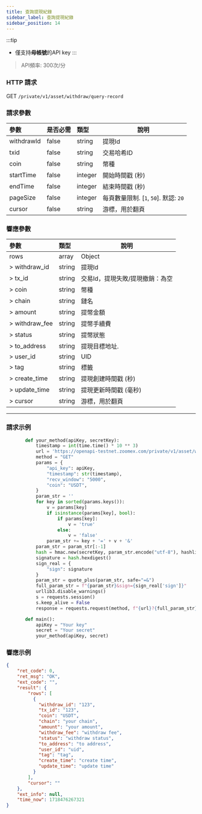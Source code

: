 ```yaml
---
title: 查詢提現紀錄
sidebar_label: 查詢提現紀錄
sidebar_position: 14
---
```


:::tip
* 僅支持**母帳號**的API key
:::

> API頻率: 300次/分

### HTTP 請求
GET `/private/v1/asset/withdraw/query-record`

### 請求參數
| 參數 | 是否必需 | 類型 | 說明|
|:----- |:-------|:-----|------ |
|withdrawId |false |string |提現Id |
|txid |false |string |交易哈希ID |
|coin |false |string |幣種 |
|startTime |false |integer |開始時間戳 (秒) |
|endTime |false |integer |結束時間戳 (秒) |
|pageSize |false |integer |每頁數量限制. [`1`, `50`]. 默認: `20`|
|cursor |false |string |游標，用於翻頁|

### 響應參數
| 參數 | 類型 | 說明|
|:----- |:-----|----- |
|rows |array|Object |
|> withdraw_id |string |提現Id |
|> tx_id |string |交易Id，提現失敗/提現撤銷：為空 |
|> coin |string |幣種 |
|> chain |string |鏈名 |
|> amount |string |提幣金額 |
|> withdraw_fee |string |提幣手續費 |
|> status |string |提幣狀態 |
|> to_address |string |提現目標地址.  |
|> user_id |string |UID |
|> tag |string |標籤 |
|> create_time |string |提現創建時間戳 (秒) |
|> update_time |string |提現更新時間戳 (毫秒) |
|> cursor |string |游標，用於翻頁 |


---

### 請求示例

```python
       def your_method(apiKey, secretKey):
           timestamp = int(time.time() * 10 ** 3)
           url = 'https://openapi-testnet.zoomex.com/private/v1/asset/withdraw/query-record'
           method = "GET"
           params = {
               "api_key": apiKey,
               "timestamp": str(timestamp),
               "recv_window": "5000",
               "coin": "USDT",
           }
           param_str = ''
           for key in sorted(params.keys()):
               v = params[key]
               if isinstance(params[key], bool):
                   if params[key]:
                       v = 'true'
                   else:
                       v = 'false'
               param_str += key + '=' + v + '&'
           param_str = param_str[:-1]
           hash = hmac.new(secretKey, param_str.encode("utf-8"), hashlib.sha256)
           signature = hash.hexdigest()
           sign_real = {
               "sign": signature
           }
           param_str = quote_plus(param_str, safe="=&")
           full_param_str = f"{param_str}&sign={sign_real['sign']}"
           urllib3.disable_warnings()
           s = requests.session()
           s.keep_alive = False
           response = requests.request(method, f"{url}?{full_param_str}", verify=False)

       def main():
           apiKey = "Your key"
           secret = "Your secret"
           your_method(apiKey, secret)

```

### 響應示例

```json
{
    "ret_code": 0,
    "ret_msg": "OK",
    "ext_code": "",
    "result": {
        "rows": [
          {
            "withdraw_id": "123",
            "tx_id": "123",
            "coin": "USDT",
            "chain": "your chain",
            "amount": "your amount",
            "withdraw_fee": "withdraw fee",
            "status": "withdraw status",
            "to_address": "to address",
            "user_id": "uid",
            "tag": "tag",
            "create_time": "create time",
            "update_time": "update time"
          }
        ],
        "cursor": ""
    },
    "ext_info": null,
    "time_now": 1718476267321
}
```
